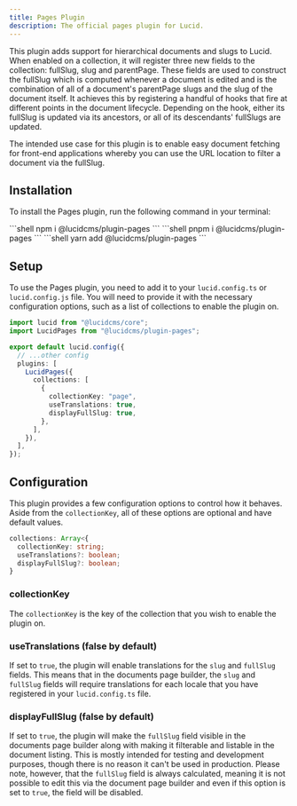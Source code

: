 ```yaml
---
title: Pages Plugin
description: The official pages plugin for Lucid.
---
```



This plugin adds support for hierarchical documents and slugs to Lucid. When enabled on a collection, it will register three new fields to the collection: fullSlug, slug and parentPage. These fields are used to construct the fullSlug which is computed whenever a document is edited and is the combination of all of a document's parentPage slugs and the slug of the document itself. It achieves this by registering a handful of hooks that fire at different points in the document lifecycle. Depending on the hook, either its fullSlug is updated via its ancestors, or all of its descendants' fullSlugs are updated.

The intended use case for this plugin is to enable easy document fetching for front-end applications whereby you can use the URL location to filter a document via the fullSlug.

## Installation

To install the Pages plugin, run the following command in your terminal:

<PackageManagerTabs>
    <Fragment slot="npm">
        ```shell 
        npm i @lucidcms/plugin-pages
        ```
    </Fragment>
    <Fragment slot="pnpm">
        ```shell 
        pnpm i @lucidcms/plugin-pages 
        ```
    </Fragment>
    <Fragment slot="yarn">
        ```shell 
        yarn add @lucidcms/plugin-pages 
        ```
    </Fragment>
</PackageManagerTabs>

## Setup

To use the Pages plugin, you need to add it to your `lucid.config.ts` or `lucid.config.js` file. You will need to provide it with the necessary configuration options, such as a list of collections to enable the plugin on.

```typescript title="lucid.config.ts"
import lucid from "@lucidcms/core";
import LucidPages from "@lucidcms/plugin-pages";

export default lucid.config({
  // ...other config
  plugins: [
    LucidPages({
      collections: [
        {
          collectionKey: "page",
          useTranslations: true,
          displayFullSlug: true,
        },
      ],
    }),
  ],
});
```

## Configuration

This plugin provides a few configuration options to control how it behaves. Aside from the `collectionKey`, all of these options are optional and have default values.

```ts 
collections: Array<{
  collectionKey: string;
  useTranslations?: boolean;
  displayFullSlug?: boolean;
}
```

### collectionKey

The `collectionKey` is the key of the collection that you wish to enable the plugin on.

### useTranslations (false by default)

If set to `true`, the plugin will enable translations for the `slug` and `fullSlug` fields. This means that in the documents page builder, the `slug` and `fullSlug` fields will require translations for each locale that you have registered in your `lucid.config.ts` file.

### displayFullSlug (false by default)

If set to `true`, the plugin will make the `fullSlug` field visible in the documents page builder along with making it filterable and listable in the document listing. This is mostly intended for testing and development purposes, though there is no reason it can't be used in production. Please note, however, that the `fullSlug` field is always calculated, meaning it is not possible to edit this via the document page builder and even if this option is set to `true`, the field will be disabled.
